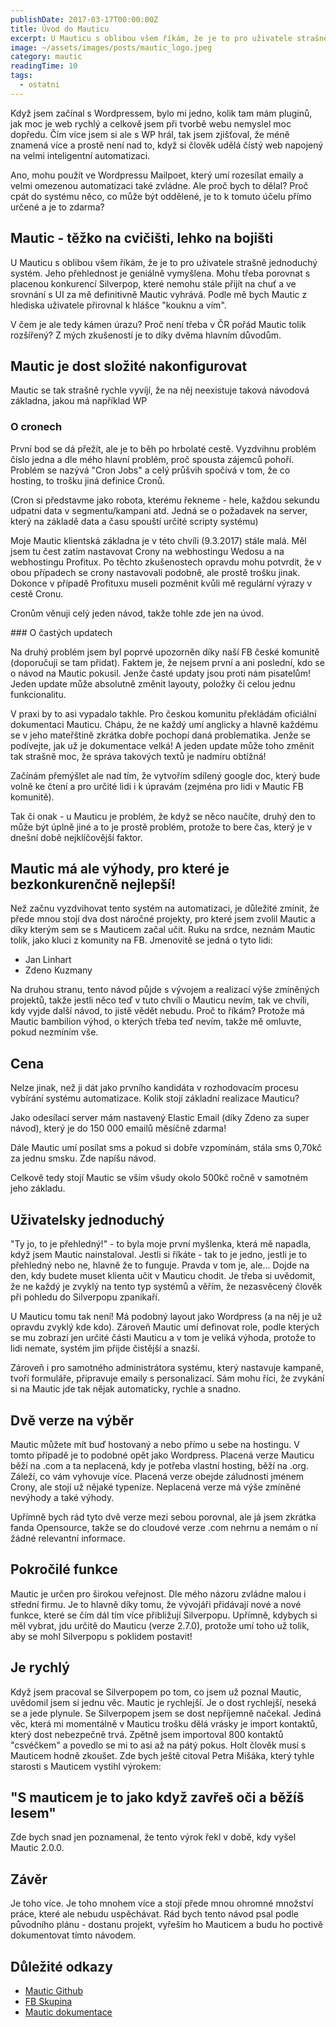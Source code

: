```yaml
---
publishDate: 2017-03-17T00:00:00Z
title: Úvod do Mauticu
excerpt: U Mauticu s oblibou všem říkám, že je to pro uživatele strašně jednoduchý systém. Jeho přehlednost je geniálně vymyšlena. Má své mouchy, ale o tom později..
image: ~/assets/images/posts/mautic_logo.jpeg
category: mautic
readingTime: 10
tags:
  - ostatni
---
```


Když jsem začínal s Wordpressem, bylo mi jedno, kolik tam mám pluginů, jak moc je web rychlý a celkově jsem při tvorbě webu nemyslel moc dopředu. Čím více jsem si ale s WP hrál, tak jsem zjišťoval, že méně znamená více a prostě není nad to, když si člověk udělá čístý web napojený na velmi inteligentní automatizaci.

Ano, mohu použít ve Wordpressu Mailpoet, který umí rozesílat emaily a velmi omezenou automatizaci také zvládne. Ale proč bych to dělal? Proč cpát do systému něco, co může být oddělené, je to k tomuto účelu přímo určené a je to zdarma?

## Mautic - těžko na cvičišti, lehko na bojišti

U Mauticu s oblibou všem říkám, že je to pro uživatele strašně jednoduchý systém. Jeho přehlednost je geniálně vymyšlena. Mohu třeba porovnat s placenou konkurencí Silverpop, které nemohu stále přijít na chuť a ve srovnání s UI za mě definitivně Mautic vyhrává. Podle mě bych Mautic z hlediska uživatele přirovnal k hlášce "kouknu a vím".

V čem je ale tedy kámen úrazu? Proč není třeba v ČR pořád Mautic tolik rozšířený? Z mých zkušeností je to díky dvěma hlavním důvodům.

## Mautic je dost složité nakonfigurovat

Mautic se tak strašně rychle vyvíjí, že na něj neexistuje taková návodová základna, jakou má například WP

### O cronech

První bod se dá přežít, ale je to běh po hrbolaté cestě. Vyzdvihnu problém číslo jedna a dle mého hlavní problém, proč spousta zájemců pohoří. Problém se nazývá "Cron Jobs" a celý průšvih spočívá v tom, že co hosting, to trošku jiná definice Cronů.

(Cron si představme jako robota, kterému řekneme - hele, každou sekundu udpatni data v segmentu/kampani atd. Jedná se o požadavek na server, který na základě data a času spouští určité scripty systému)

Moje Mautic klientská základna je v této chvíli (9.3.2017) stále malá. Měl jsem tu čest zatím nastavovat Crony na webhostingu Wedosu a na webhostingu Profitux. Po těchto zkušenostech opravdu mohu potvrdit, že v obou případech se crony nastavovali podobně, ale prostě trošku jinak. Dokonce v případě Profituxu museli pozměnit kvůli mě regulární výrazy v cestě Cronu.

Cronům věnuji celý jeden návod, takže tohle zde jen na úvod.

### O častých updatech

Na druhý problém jsem byl poprvé upozorněn díky naší FB české komunitě (doporučuji se tam přidat). Faktem je, že nejsem první a ani poslední, kdo se o návod na Mautic pokusil. Jenže časté updaty jsou proti nám pisatelům! Jeden update může absolutně změnit layouty, položky či celou jednu funkcionalitu.

V praxi by to asi vypadalo takhle. Pro českou komunitu překládám oficiální dokumentaci Mauticu. Chápu, že ne každý umí anglicky a hlavně každému se v jeho mateřštině zkrátka dobře pochopí daná problematika. Jenže se podívejte, jak už je dokumentace velká! A jeden update může toho změnit tak strašně moc, že správa takových textů je nadmíru obtížná!

Začínám přemýšlet ale nad tím, že vytvořím sdílený google doc, který bude volně ke čtení a pro určité lidi i k úpravám (zejména pro lidi v Mautic FB komunitě).

Tak či onak - u Mauticu je problém, že když se něco naučíte, druhý den to může být úplně jiné a to je prostě problém, protože to bere čas, který je v dnešní době nejklíčovější faktor. 

## Mautic má ale výhody, pro které je bezkonkurenčně nejlepší!

Než začnu vyzdvihovat tento systém na automatizaci, je důležité zmínit, že přede mnou stojí dva dost náročné projekty, pro které jsem zvolil Mautic a díky kterým sem se s Mauticem začal učit. Ruku na srdce, neznám Mautic tolik, jako kluci z komunity na FB. Jmenovitě se jedná o tyto lidi:

- Jan Linhart
- Zdeno Kuzmany

Na druhou stranu, tento návod půjde s vývojem a realizací výše zmíněných projektů, takže jestli něco teď v tuto chvíli o Mauticu nevím, tak ve chvíli, kdy vyjde další návod, to jistě vědět nebudu. Proč to říkám? Protože má Mautic bambilion výhod, o kterých třeba teď nevím, takže mě omluvte, pokud nezmíním vše.

## Cena

Nelze jinak, než ji dát jako prvního kandidáta v rozhodovacím procesu vybírání systému automatizace. Kolik stojí základní realizace Mauticu?

Jako odesílací server mám nastavený Elastic Email (díky Zdeno za super návod), který je do 150 000 emailů měsíčně zdarma!

Dále Mautic umí posílat sms a pokud si dobře vzpomínám, stála sms 0,70kč za jednu smsku. Zde napíšu návod.

Celkově tedy stojí Mautic se vším všudy okolo 500kč ročně v samotném jeho základu.

## Uživatelsky jednoduchý

"Ty jo, to je přehledný!" - to byla moje první myšlenka, která mě napadla, když jsem Mautic nainstaloval. Jestli si říkáte - tak to je jedno, jestli je to přehledný nebo ne, hlavně že to funguje. Pravda v tom je, ale... Dojde na den, kdy budete muset klienta učit v Mauticu chodit. Je třeba si uvědomit, že ne každý je zvyklý na tento typ systémů a věřím, že nezasvěcený člověk při pohledu do Silverpopu zpanikaří.

U Mauticu tomu tak není! Má podobný layout jako Wordpress (a na něj je už opravdu zvyklý kde kdo). Zároveň Mautic umí definovat role, podle kterých se mu zobrazí jen určité části Mauticu a v tom je veliká výhoda, protože to lidi nemate, systém jim přijde čistější a snazší.

Zároveň i pro samotného administrátora systému, který nastavuje kampaně, tvoří formuláře, připravuje emaily s personalizací. Sám mohu říci, že zvykání si na Mautic jde tak nějak automaticky, rychle a snadno.

## Dvě verze na výběr

Mautic můžete mít buď hostovaný a nebo přímo u sebe na hostingu. V tomto případě je to podobné opět jako Wordpress. Placená verze Mauticu běží na .com a ta neplacená, kdy je potřeba vlastní hosting, běží na .org. Záleží, co vám vyhovuje více. Placená verze obejde záludnosti jménem Crony, ale stojí už nějaké typeníze. Neplacená verze má výše zmíněné nevýhody a také výhody.

Upřímně bych rád tyto dvě verze mezi sebou porovnal, ale já jsem zkrátka fanda Opensource, takže se do cloudové verze .com nehrnu a nemám o ní žádné relevantní informace.

## Pokročilé funkce

Mautic je určen pro širokou veřejnost. Dle mého názoru zvládne malou i střední firmu. Je to hlavně díky tomu, že vývojáři přidávají nové a nové funkce, které se čím dál tím více přibližují Silverpopu. Upřímně, kdybych si měl vybrat, jdu určitě do Mauticu (verze 2.7.0), protože umí toho už tolik, aby se mohl Silverpopu s poklidem postavit!

## Je rychlý

Když jsem pracoval se Silverpopem po tom, co jsem už poznal Mautic, uvědomil jsem si jednu věc. Mautic je rychlejší. Je o dost rychlejší, neseká se a jede plynule. Se Silverpopem jsem se dost nepříjemně načekal. Jediná věc, která mi momentálně v Mauticu trošku dělá vrásky je import kontaktů, který dost nebezpečně trvá. Zpětně jsem importoval 800 kontaktů "csvéčkem" a povedlo se mi to asi až na pátý pokus. Holt člověk musí s Mauticem hodně zkoušet. Zde bych ještě citoval Petra Mišáka, který tyhle starosti s Mauticem vystihl výrokem:

## "S mauticem je to jako když zavřeš oči a běžíš lesem"

Zde bych snad jen poznamenal, že tento výrok řekl v době, kdy vyšel Mautic 2.0.0.

## Závěr

Je toho více. Je toho mnohem více a stojí přede mnou ohromné množství práce, které ale nebudu uspěchávat. Rád bych tento návod psal podle původního plánu - dostanu projekt, vyřeším ho Mauticem a budu ho poctivě dokumentovat tímto návodem.

## Důležité odkazy
- <a href="https://github.com/mautic/mautic" target="_blank" rel="nofollow">Mautic Github</a>
- <a href="https://www.facebook.com/groups/953588998063936/?fref=ts" target="_blank" rel="nofollow">FB Skupina</a>
- <a href="https://docs.mautic.org/en" target="_blank" rel="nofollow">Mautic dokumentace</a>